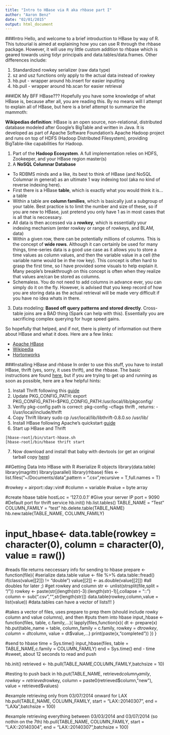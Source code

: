 ```yaml
---
title: "Intro to HBase via R aka rhbase part I"
author: "Aaron Benz"
date: "02/01/2015"
output: html_document
---
```

###Intro
Hello, and welcome to a brief introduction to HBase by way of R. This tutourial is aimed at explaining how you can use R through the rhbase package. However, it will use my little custom addition to rhbase which is geared towards using tidyr principals and data.tables/data.frames. Other differences include:

1. Standardized rowkey serializer (raw data type)
2. sz and usz functions only apply to the actual data instead of rowkey
3. hb.put - wrapper around hb.insert for easier inputting
4. hb.pull - wrapper around hb.scan for easier retrieval

###IDK My BFF HBase???
Hopefully you have some knowledge of what HBase is, because after all, you are reading this. By no means will I attempt to explain all of HBase, but here is a brief attempt to summarize the mammoth:

**Wikipedias definition**: HBase is an open source, non-relational, distributed database modeled after Google's BigTable and written in Java. It is developed as part of Apache Software Foundation's Apache Hadoop project and runs on top of HDFS (Hadoop Distributed Filesystem), providing BigTable-like capabilities for Hadoop.

1. Part of the **Hadoop Ecosystem**. A full implementation relies on HDFS, Zookeeper, and your HBase region master(s)
2. A **NoSQL Columnar Database**
  - To RDBMS minds and a like, its best to think of HBase (and NoSQL Columnar in general) as an ultimate 1 way indexing tool (aka no kind of reverse indexing here). 
  - First there is a HBase **table**, which is exactly what you would think it is... a table
  - Within a table are **column families**, which is basically just a subgroup of your table. Best practice is to limit the number and size of these, so if you are new to HBase, just pretend you only have 1 as in most cases that is all that is neccessary. 
  - All data is then accessed via a **rowkey**, which is essentially your indexing mechanism (enter rowkey or range of rowkeys, and BLAM, data)
  - Within a given row, there can be potentially millions of columns. This is the concept of **wide rows**. Although it can certainly be used for many things, time-series data is a good use case as it allows you to store a time values as column values, and then the variable value in a cell (the variable name would be in the row key). This concept is often hard to grasp the first time, so I have provided some visuals to help explain it. Many people's breakthrough on this concept is often when they realize that values are/can be stored as columns. 
  - Schemaless. You do not need to add columns in advance ever, you can simply do it on the fly. However, is advised that you keep record of how you are storing data as the actual retrieval will be made very difficult if you have no idea whats in there.
3. Data modeling: **Based off query patterns and stored directly**. Cross-table joins are a BAD thing (Spark can help with this). Essentially you are sacrificing complex querying for huge speed gains.

So hopefully that helped, and if not, there is plenty of information out there about HBase and what it does. Here are a few links:

- [Apache HBase](http://hbase.apache.org/)
- [Wikipedia](http://en.wikipedia.org/wiki/Apache_HBase)
- [Hortonworks](http://hortonworks.com/hadoop/hbase/)

###Installing HBase and rhbase
In order to use this stuff, you have to install HBase, thrift (yes, sorry, it uses thrift), and the rhbase. The basic instructions are found [here](https://github.com/RevolutionAnalytics/RHadoop/wiki/user-rhbase-Home), but if you are trying to get up and running as soon as possible, here are a few helpful hints:

1. Install Thrift following this [guide](http://thrift.apache.org/docs/install/)
2. Update PKG_CONFIG_PATH: export PKG_CONFIG_PATH=$PKG_CONFIG_PATH:/usr/local/lib/pkgconfig/
3. Verifiy pkg-config path is correct: pkg-config --cflags thrift , returns: -I/usr/local/include/thrift
4. Copy Thrift library sudo cp /usr/local/lib/libthrift-0.8.0.so /usr/lib/ 
5. Install HBase following Apache's quickstart [guide](http://hbase.apache.org/book.html#quickstart)
6. Start up HBase and Thrift
```
[hbase-root]/bin/start-hbase.sh
[hbase-root]/bin/hbase thrift start
```
7. Now download and install that baby with devtools (or get an original tarball copy [here](https://github.com/RevolutionAnalytics/rhbase/blob/master/build/rhbase_1.2.1.tar.gz?raw=true))

##Getting Data Into HBase with R
#serialize R objects
library(data.table)
library(magrittr)
library(parallel)
library(rhbase)
files <- list.files("~/Documents/data",pattern = ".csv",recursive = T,full.names = T)

#rowkey = airport::day::vin#
#column = variable
#value = byte array

#create hbase table
hostLoc = '127.0.0.1'  #Give your server IP
port = 9090  #Default port for thrift service
hb.init()
hb.list.tables()
TABLE_NAME = "Test"
COLUMN_FAMILY = "test"
hb.delete.table(TABLE_NAME)
hb.new.table(TABLE_NAME, COLUMN_FAMILY)

# input_hbase<- data.table(rowkey = character(0), column = character(0), value = raw())

#reads file returns neccessary info for sending to hbase
prepare <- function(file){
  #serialize data.table
  value <- file %>%
    data.table::fread()
  if(class(value[[2]]) != "double") value[[2]] <- as.double(value[[2]]) #all doubles for later ;)
  #get rowkey and column
  str <- unlist(strsplit(file,split = "/"))
  rowkey <- paste(str[(length(str)-3):(length(str)-1)],collapse = "::")
  column <- sub(".csv","",str[length(str)])
  data.table(rowkey,column,value = list(value)) #data.tables can have a vector of lists!!!
 }

#takes a vector of files, uses prepare to prep them (should include rowky column and value columns), and then
#puts them into hbase
input_hbase <- function(files, table, c.family,...){
  lapply(files,function(x){
    dt <- prepare(x)
    hb.put(table_name = table, column_family = c.family, rowkey = dt$rowkey, column = dt$column, value = dt$value,...)
    print(paste(x,"completed"))
  })
}

#send to hbase
time = Sys.time()
input_hbase(files, table = TABLE_NAME,c.family = COLUMN_FAMILY)
end = Sys.time()
end - time
#sweet, about 12 seconds to read and push

hb.init()
retrieved <- hb.pull(TABLE_NAME,COLUMN_FAMILY,batchsize = 10)
  
#testing to push back in
hb.put(TABLE_NAME, retrieved$column_family, rowkey = retrieved$rowkey, column = paste0(retrieved$column,"new"), value = retrieved$values)
  
#example retrieving only from 03/07/2014 onward for LAX
hb.pull(TABLE_NAME, COLUMN_FAMILY, start = "LAX::20140307", end = "LAXa",batchsize = 100)
  
#example retrieving everything between 03/03/2014 and 03/07/2014 (so nothin on the 7th)
hb.pull(TABLE_NAME, COLUMN_FAMILY, start = "LAX::20140304", end = "LAX::20140307",batchsize = 100)
